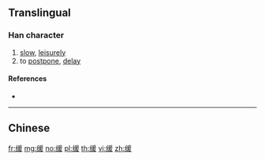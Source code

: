 {{character info/new}}
{{also|緩}}
==Translingual==

===Han character===
{{Han char|rn=120|rad=纟|as=09|sn=12|four=|canj=VMBME|ids=⿰纟爰}}

# [[slow]], [[leisurely]]
# to [[postpone]], [[delay]]

====References====
* {{Han ref|kx=0944.251|hdz=53429.110|uh=7F13|ud=32531}}

----

==Chinese==
{{zh-see|緩}}

[[fr:缓]]
[[mg:缓]]
[[no:缓]]
[[pl:缓]]
[[th:缓]]
[[vi:缓]]
[[zh:缓]]